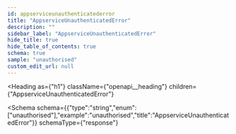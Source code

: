 ```yaml
---
id: appserviceunauthenticatederror
title: "AppserviceUnauthenticatedError"
description: ""
sidebar_label: "AppserviceUnauthenticatedError"
hide_title: true
hide_table_of_contents: true
schema: true
sample: "unauthorised"
custom_edit_url: null
---
```



<Heading
  as={"h1"}
  className={"openapi__heading"}
  children={"AppserviceUnauthenticatedError"}
>
</Heading>





<Schema
  schema={{"type":"string","enum":["unauthorised"],"example":"unauthorised","title":"AppserviceUnauthenticatedError"}}
  schemaType={"response"}
>

</Schema>
